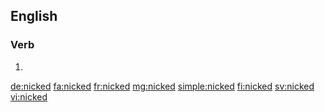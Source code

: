 ==English==

===Verb===
{{head|en}}

# {{en-past of|nick}}

[[de:nicked]]
[[fa:nicked]]
[[fr:nicked]]
[[mg:nicked]]
[[simple:nicked]]
[[fi:nicked]]
[[sv:nicked]]
[[vi:nicked]]